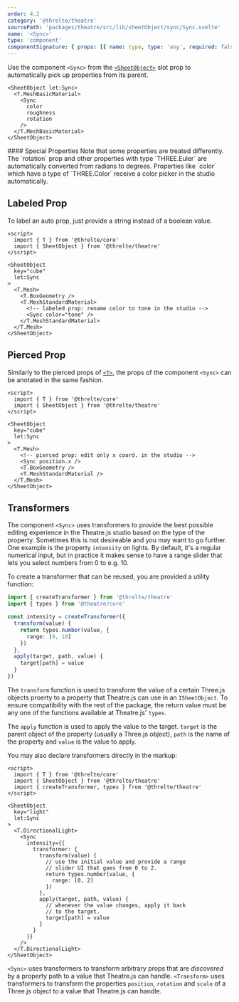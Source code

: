 ```yaml
---
order: 4.2
category: '@threlte/theatre'
sourcePath: 'packages/theatre/src/lib/sheetObject/sync/Sync.svelte'
name: '<Sync>'
type: 'component'
componentSignature: { props: [{ name: type, type: 'any', required: false }] }
---
```


Use the component `<Sync>` from the [`<SheetObject>`](./sheet-object) slot prop to automatically pick up properties from its parent.

```svelte
<SheetObject let:Sync>
  <T.MeshBasicMaterial>
    <Sync
      color
      roughness
      rotation
    />
  </T.MeshBasicMaterial>
</SheetObject>
```

<Tip type="info">
  #### Special Properties Note that some properties are treated differently. The `rotation` prop and
  other properties with type `THREE.Euler` are automatically converted from radians to degrees.
  Properties like `color` which have a type of `THREE.Color` receive a color picker in the studio
  automatically.
</Tip>

## Labeled Prop

To label an auto prop, just provide a string instead of a boolean value.

```svelte
<script>
  import { T } from '@threlte/core'
  import { SheetObject } from '@threlte/theatre'
</script>

<SheetObject
  key="cube"
  let:Sync
>
  <T.Mesh>
    <T.BoxGeometry />
    <T.MeshStandardMaterial>
      <!-- labeled prop: rename color to tone in the studio -->
      <Sync color="tone" />
    </T.MeshStandardMaterial>
  </T.Mesh>
</SheetObject>
```

## Pierced Prop

Similarly to the pierced props of [`<T>`](/docs/reference/core/t), the props of the component `<Sync>` can be anotated in the same fashion.

```svelte
<script>
  import { T } from '@threlte/core'
  import { SheetObject } from '@threlte/theatre'
</script>

<SheetObject
  key="cube"
  let:Sync
>
  <T.Mesh>
    <!-- pierced prop: edit only x coord. in the studio -->
    <Sync position.x />
    <T.BoxGeometry />
    <T.MeshStandardMaterial />
  </T.Mesh>
</SheetObject>
```

## Transformers

The component `<Sync>` uses transformers to provide the best possible editing
experience in the Theatre.js studio based on the type of the property. Sometimes
this is not desireable and you may want to go further. One example is the
property `intensity` on lights. By default, it's a regular numerical input, but
in practice it makes sense to have a range slider that lets you select numbers from 0 to e.g. 10.

To create a transformer that can be reused, you are provided a utility function:

```ts
import { createTransformer } from '@threlte/theatre'
import { types } from '@theatre/core'

const intensity = createTransformer({
  transform(value) {
    return types.number(value, {
      range: [0, 10]
    })
  },
  apply(target, path, value) {
    target[path] = value
  }
})
```

The `transform` function is used to transform the value of a certain Three.js objects proerty to a property that Theatre.js can use in an `ISheetObject`. To ensure compatibility with the rest of the package, the return value must be any one of the functions available at Theatre.js' `types`.

The `apply` function is used to apply the value to the target. `target` is the parent object of the property (usually a Three.js object), `path` is the name of the property and `value` is the value to apply.

You may also declare transformers directly in the markup:

```svelte
<script>
  import { T } from '@threlte/core'
  import { SheetObject } from '@threlte/theatre'
  import { createTransformer, types } from '@threlte/theatre'
</script>

<SheetObject
  key="light"
  let:Sync
>
  <T.DirectionalLight>
    <Sync
      intensity={{
        transformer: {
          transform(value) {
            // use the initial value and provide a range
            // slider UI that goes from 0 to 2.
            return types.number(value, {
              range: [0, 2]
            })
          },
          apply(target, path, value) {
            // whenever the value changes, apply it back
            // to the target.
            target[path] = value
          }
        }
      }}
    />
  </T.DirectionalLight>
</SheetObject>
```

<Tip type="info" title="Built-in components use transformers internally">

`<Sync>` uses transformers to transform arbitrary props that are _discovered_ by a property path to a value that Theatre.js can handle.
`<Transform>` uses transformers to transform the properties `position`, `rotation` and `scale` of a Three.js object to a value that Theatre.js can handle.

</Tip>
